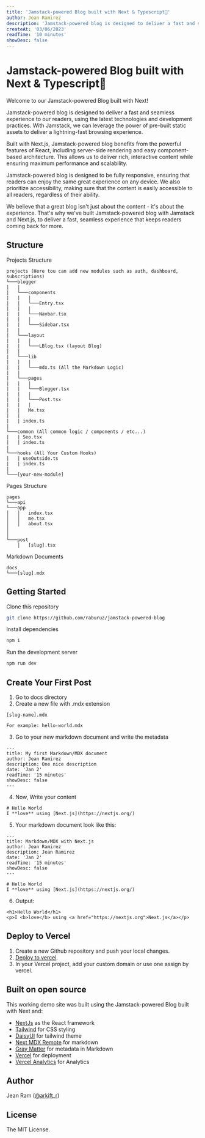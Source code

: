 ```yaml
---
title: 'Jamstack-powered Blog built with Next & Typescript🚀'
author: Jean Ramirez
description: 'Jamstack-powered blog is designed to deliver a fast and seamless experience to our readers, using the latest technologies and development practices.'
createAt: '03/06/2023'
readTime: '10 minutes'
showDesc: false
---
```


# Jamstack-powered Blog built with Next & Typescript🚀

Welcome to our Jamstack-powered Blog built with Next!

Jamstack-powered blog is designed to deliver a fast and seamless experience to our readers, 
using the latest technologies and development practices. With Jamstack, 
we can leverage the power of pre-built static assets to deliver a lightning-fast browsing experience.

Built with Next.js, Jamstack-powered blog benefits from the powerful features of React, including server-side rendering 
and easy component-based architecture. This allows us to deliver rich, interactive content while 
ensuring maximum performance and scalability.

Jamstack-powered blog is designed to be fully responsive, ensuring that readers can enjoy the same great experience on any 
device. We also prioritize accessibility, making sure that the content is easily accessible to all readers, 
regardless of their ability.

We believe that a great blog isn't just about the content - it's about the experience. 
That's why we've built Jamstack-powered blog with Jamstack and Next.js, to deliver a fast, seamless 
experience that keeps readers coming back for more.

## Structure

Projects Structure
```
projects (Here tou can add new modules such as auth, dashboard, subscriptions)
└───blogger
|   |
|   └───components
|   |   |
|   |   └───Entry.tsx
|   |   |
|   |   └───Navbar.tsx
|   |   |
|   |   └───Sidebar.tsx
|   |
|   └───layout
|   |   |
|   |   └───LBlog.tsx (layout Blog)
|   |   
|   └───lib
|   |   |
|   |   └───mdx.ts (All the Markdown Logic)
|   |
|   └───pages
|   |   |
|   |   └───Blogger.tsx
|   |   |
|   |   └───Post.tsx
|   |   |
|   |   Me.tsx
|   |
|   | index.ts
|   
└───common (All common logic / components / etc...)
|   | Seo.tsx
|   | index.ts
|
└───hooks (All Your Custom Hooks)
|   | useOutside.ts
|   | index.ts
|
└───[your-new-module] 
```

Pages Structure
```
pages
└───api
└───app
│   │   index.tsx
│   │   me.tsx
│   │   about.tsx     
│
│
└───post
    │   [slug].tsx
```

Markdown Documents
```
docs
└───[slug].mdx
```

## Getting Started 

Clone this repository
```bash
git clone https://github.com/raburuz/jamstack-powered-blog
```

Install dependencies
```bash
npm i
```

Run the development server
```bash
npm run dev
```


## Create Your First Post

1. Go to docs directory
2. Create a new file with .mdx extension
```
[slug-name].mdx

For example: hello-world.mdx
```
3. Go to your new markdown document and write the metadata
```
---
title: My first Markdown/MDX document
author: Jean Ramirez
description: One nice description
date: 'Jan 2'
readTime: '15 minutes'
showDesc: false
---
```
4. Now, Write your content
```
# Hello World
I **love** using [Next.js](https://nextjs.org/)
```
5. Your markdown document look like this:

```
---
title: Markdown/MDX with Next.js
author: Jean Ramirez
description: Jean Ramirez
date: 'Jan 2'
readTime: '15 minutes'
showDesc: false
---

# Hello World
I **love** using [Next.js](https://nextjs.org/)
```

6. Output:

```
<h1>Hello World</h1>
<p>I <b>love</b> using <a href="https://nextjs.org">Next.js</a></p>
```



## Deploy to Vercel

1. Create a new Github repository and push your local changes.
2. [Deploy to vercel](https://vercel.com/docs/concepts/deployments/git#deploying-a-git-repository).
3. In your Vercel project, add your custom domain or use one assign by vercel.


## Built on open source

This working demo site was built using the Jamstack-powered Blog built with Next and:

* [NextJs](https://nextjs.org/) as the React framework
* [Tailwind](https://tailwindcss.com/)  for CSS styling
* [DaisyUI](https://daisyui.com/) for tailwind theme
* [Next MDX Remote](https://github.com/hashicorp/next-mdx-remote#readme) for markdown
* [Gray Matter](https://github.com/jonschlinkert/gray-matter) for metadata in Markdown
* [Vercel](https://vercel.com/) for deployment
* [Vercel Analytics](https://vercel.com/docs/concepts/analytics) for Analytics


## Author

Jean Ram ([@arkift_r](https://twitter.com/arkift_r))

## License 

The MIT License.


